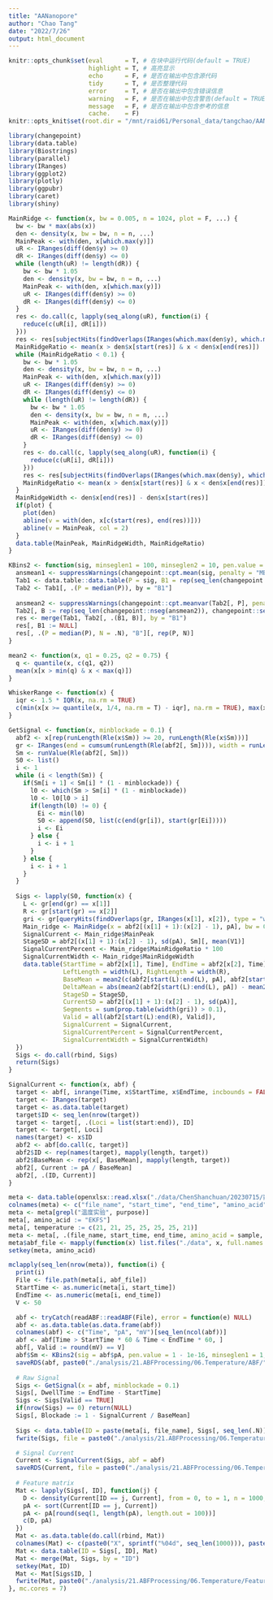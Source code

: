 ```yaml
---
title: "AANanopore"
author: "Chao Tang"
date: "2022/7/26"
output: html_document
---
```


```r
knitr::opts_chunk$set(eval      = T, # 在块中运行代码(default = TRUE)
                      highlight = T, # 高亮显示
                      echo      = F, # 是否在输出中包含源代码
                      tidy      = T, # 是否整理代码
                      error     = T, # 是否在输出中包含错误信息
                      warning   = F, # 是否在输出中包含警告(default = TRUE)
                      message   = F, # 是否在输出中包含参考的信息
                      cache.    = F)
knitr::opts_knit$set(root.dir = "/mnt/raid61/Personal_data/tangchao/AANanopore")
```

```r
library(changepoint)
library(data.table)
library(Biostrings)
library(parallel)
library(IRanges)
library(ggplot2)
library(plotly)
library(ggpubr)
library(caret)
library(shiny)
```

```r
MainRidge <- function(x, bw = 0.005, n = 1024, plot = F, ...) {
  bw <- bw * max(abs(x))
  den <- density(x, bw = bw, n = n, ...)
  MainPeak <- with(den, x[which.max(y)])
  uR <- IRanges(diff(den$y) >= 0)
  dR <- IRanges(diff(den$y) <= 0)
  while (length(uR) != length(dR)) {
    bw <- bw * 1.05
    den <- density(x, bw = bw, n = n, ...)
    MainPeak <- with(den, x[which.max(y)])
    uR <- IRanges(diff(den$y) >= 0)
    dR <- IRanges(diff(den$y) <= 0)
  }
  res <- do.call(c, lapply(seq_along(uR), function(i) {
    reduce(c(uR[i], dR[i]))
  }))
  res <- res[subjectHits(findOverlaps(IRanges(which.max(den$y), which.max(den$y)), res))]
  MainRidgeRatio <- mean(x > den$x[start(res)] & x < den$x[end(res)])
  while (MainRidgeRatio < 0.1) {
    bw <- bw * 1.05
    den <- density(x, bw = bw, n = n, ...)
    MainPeak <- with(den, x[which.max(y)])
    uR <- IRanges(diff(den$y) >= 0)
    dR <- IRanges(diff(den$y) <= 0)
    while (length(uR) != length(dR)) {
      bw <- bw * 1.05
      den <- density(x, bw = bw, n = n, ...)
      MainPeak <- with(den, x[which.max(y)])
      uR <- IRanges(diff(den$y) >= 0)
      dR <- IRanges(diff(den$y) <= 0)
    }
    res <- do.call(c, lapply(seq_along(uR), function(i) {
      reduce(c(uR[i], dR[i]))
    }))
    res <- res[subjectHits(findOverlaps(IRanges(which.max(den$y), which.max(den$y)), res))]
    MainRidgeRatio <- mean(x > den$x[start(res)] & x < den$x[end(res)])
  }
  MainRidgeWidth <- den$x[end(res)] - den$x[start(res)]
  if(plot) {
    plot(den)
    abline(v = with(den, x[c(start(res), end(res))]))
    abline(v = MainPeak, col = 2)
  }
  data.table(MainPeak, MainRidgeWidth, MainRidgeRatio)
}

KBins2 <- function(sig, minseglen1 = 100, minseglen2 = 10, pen.value = 1e-3) {
  ansmean1 <- suppressWarnings(changepoint::cpt.mean(sig, penalty = "MBIC", method = "PELT", minseglen = minseglen1))
  Tab1 <- data.table::data.table(P = sig, B1 = rep(seq_len(changepoint::nseg(ansmean1)), changepoint::seg.len(ansmean1)))
  Tab2 <- Tab1[, .(P = median(P)), by = "B1"]
  
  ansmean2 <- suppressWarnings(changepoint::cpt.meanvar(Tab2[, P], penalty = "Asymptotic", pen.value = pen.value, method = "PELT", minseglen = minseglen2))
  Tab2[, B := rep(seq_len(changepoint::nseg(ansmean2)), changepoint::seg.len(ansmean2))]
  res <- merge(Tab1, Tab2[, .(B1, B)], by = "B1")
  res[, B1 := NULL]
  res[, .(P = median(P), N = .N), "B"][, rep(P, N)]
}

mean2 <- function(x, q1 = 0.25, q2 = 0.75) {
  q <- quantile(x, c(q1, q2))
  mean(x[x > min(q) & x < max(q)])
}

WhiskerRange <- function(x) {
  iqr <- 1.5 * IQR(x, na.rm = TRUE)
  c(min(x[x >= quantile(x, 1/4, na.rm = T) - iqr], na.rm = TRUE), max(x[x <= quantile(x, 3/4, na.rm = T) + iqr], na.rm = TRUE))
}

GetSignal <- function(x, minblockade = 0.1) {
  abf2 <- x[rep(runLength(Rle(x$Sm)) >= 20, runLength(Rle(x$Sm)))]
  gr <- IRanges(end = cumsum(runLength(Rle(abf2[, Sm]))), width = runLength(Rle(abf2[, Sm])))
  Sm <- runValue(Rle(abf2[, Sm]))
  S0 <- list()
  i <- 1
  while (i < length(Sm)) {
    if(Sm[i + 1] < Sm[i] * (1 - minblockade)) {
      l0 <- which(Sm > Sm[i] * (1 - minblockade))
      l0 <- l0[l0 > i]
      if(length(l0) != 0) {
        Ei <- min(l0)
        S0 <- append(S0, list(c(end(gr[i]), start(gr[Ei]))))
        i <- Ei
      } else {
        i <- i + 1
      }
    } else {
      i <- i + 1
    }
  }
  
  Sigs <- lapply(S0, function(x) {
    L <- gr[end(gr) == x[1]]
    R <- gr[start(gr) == x[2]]
    gri <- gr[queryHits(findOverlaps(gr, IRanges(x[1], x[2]), type = "within"))]
    Main_ridge <- MainRidge(x = abf2[(x[1] + 1):(x[2] - 1), pA], bw = 0.005)
    SignalCurrent <- Main_ridge$MainPeak
    StageSD = abf2[(x[1] + 1):(x[2] - 1), sd(pA), Sm][, mean(V1)]
    SignalCurrentPercent <- Main_ridge$MainRidgeRatio * 100
    SignalCurrentWidth <- Main_ridge$MainRidgeWidth
    data.table(StartTime = abf2[x[1], Time], EndTime = abf2[x[2], Time], 
               LeftLength = width(L), RightLength = width(R), 
               BaseMean = mean2(c(abf2[start(L):end(L), pA], abf2[start(R):end(R), pA])),
               DeltaMean = abs(mean2(abf2[start(L):end(L), pA]) - mean2(abf2[start(R):end(R), pA])),
               StageSD = StageSD, 
               CurrentSD = abf2[(x[1] + 1):(x[2] - 1), sd(pA)], 
               Segments = sum(prop.table(width(gri)) > 0.1), 
               Valid = all(abf2[start(L):end(R), Valid]), 
               SignalCurrent = SignalCurrent, 
               SignalCurrentPercent = SignalCurrentPercent, 
               SignalCurrentWidth = SignalCurrentWidth)
  })
  Sigs <- do.call(rbind, Sigs)
  return(Sigs)
}

SignalCurrent <- function(x, abf) {
  target <- abf[, inrange(Time, x$StartTime, x$EndTime, incbounds = FALSE)]
  target <- IRanges(target)
  target <- as.data.table(target)
  target$ID <- seq_len(nrow(target))
  target <- target[, .(Loci = list(start:end)), ID]
  target <- target[, Loci]
  names(target) <- x$ID
  abf2 <- abf[do.call(c, target)]
  abf2$ID <- rep(names(target), mapply(length, target))
  abf2$BaseMean <- rep(x[, BaseMean], mapply(length, target))
  abf2[, Current := pA / BaseMean]
  abf2[, .(ID, Current)]
}
```


```r
meta <- data.table(openxlsx::read.xlsx("./data/ChenShanchuan/20230715/数据记录20230715.xlsx", sheet = 2))
colnames(meta) <- c("file_name", "start_time", "end_time", "amino_acid", "purpose", "priority", "sample", "base_line", "note", "temperature")
meta <- meta[grepl("温度实验", purpose)]
meta[, amino_acid := "EKFS"]
meta[, temperature := c(21, 21, 25, 25, 25, 25, 21)]
meta <- meta[, .(file_name, start_time, end_time, amino_acid = sample, temperature)]
meta$abf_file <- mapply(function(x) list.files("./data", x, full.names = T, recursive = T), meta[, file_name])
setkey(meta, amino_acid)
```

```r
mclapply(seq_len(nrow(meta)), function(i) {
  print(i)
  File <- file.path(meta[i, abf_file])
  StartTime <- as.numeric(meta[i, start_time])
  EndTime <- as.numeric(meta[i, end_time])
  V <- 50

  abf <- tryCatch(readABF::readABF(File), error = function(e) NULL)
  abf <- as.data.table(as.data.frame(abf))
  colnames(abf) <- c("Time", "pA", "mV")[seq_len(ncol(abf))]
  abf <- abf[Time > StartTime * 60 & Time < EndTime * 60, ]
  abf[, Valid := round(mV) == V]
  abf$Sm <- KBins2(sig = abf$pA, pen.value = 1 - 1e-16, minseglen1 = 1, minseglen2 = 1)
  saveRDS(abf, paste0("./analysis/21.ABFProcessing/06.Temperature/ABF/", meta[i, file_name], ".Rds"))
  
  # Raw Signal
  Sigs <- GetSignal(x = abf, minblockade = 0.1)
  Sigs[, DwellTime := EndTime - StartTime]
  Sigs <- Sigs[Valid == TRUE]
  if(nrow(Sigs) == 0) return(NULL)
  Sigs[, Blockade := 1 - SignalCurrent / BaseMean]
  
  Sigs <- data.table(ID = paste(meta[i, file_name], Sigs[, seq_len(.N)], sep = "_"), Sigs)
  fwrite(Sigs, file = paste0("./analysis/21.ABFProcessing/06.Temperature/RawSignal/RawSignal_", meta[i, file_name], ".txt"), sep = "\t", row.names = F, quote = F)

  # Signal Current
  Current <- SignalCurrent(Sigs, abf = abf)
  saveRDS(Current, file = paste0("./analysis/21.ABFProcessing/06.Temperature/SignalCurrent/SignalCurrent_", meta[i, file_name], ".Rds"))
  
  # Feature matrix
  Mat <- lapply(Sigs[, ID], function(j) {
    D <- density(Current[ID == j, Current], from = 0, to = 1, n = 1000, bw = 0.005)$y
    pA <- sort(Current[ID == j, Current])
    pA <- pA[round(seq(1, length(pA), length.out = 100))]
    c(D, pA)
  })
  Mat <- as.data.table(do.call(rbind, Mat))
  colnames(Mat) <- c(paste0("X", sprintf("%04d", seq_len(1000))), paste0("P", sprintf("%03d", 1:100)))
  Mat <- data.table(ID = Sigs[, ID], Mat)
  Mat <- merge(Mat, Sigs, by = "ID")
  setkey(Mat, ID)
  Mat <- Mat[Sigs$ID, ]
  fwrite(Mat, paste0("./analysis/21.ABFProcessing/06.Temperature/FeatureMatrix/FeatureMatrix_", meta[i, file_name], ".txt"), sep = "\t", quote = F)
}, mc.cores = 7)
```

